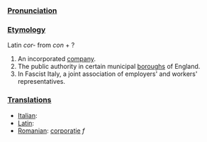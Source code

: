 ===[[Pronunciation]]===
===[[Etymology]]===
Latin ''cor-'' from ''con'' + ?

#An incorporated [[company]].
#The public authority in certain municipal [[boroughs]] of England.
#In Fascist Italy, a joint association of employers' and workers' representatives.
===[[Translation]]s===
*[[Italian]]: [[]]
*[[Latin]]: [[]]
*[[Romanian]]: [[corporaţie]] ''f''